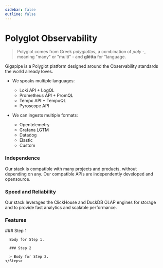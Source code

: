 ```yaml
---
sidebar: false
outline: false
---
```



# Polyglot Observability

> Polyglot comes from Greek _polyglōttos_, a combination of _poly_ -, meaning "many" or "multi" - and **glōtta** for "language.

Gigapipe is a Polyglot platform designed around the Observability standards the world already loves.

* We speaks multiple languages:
  * Loki API + LogQL
  * Prometheus API + PromQL
  * Tempo API + TempoQL
  * Pyroscope API

* We can ingests multiple formats:
  * Opentelemetry
  * Grafana LGTM
  * Datadog
  * Elastic
  * Custom

### Independence

Our stack is compatible with many projects and products, without depending on any. Our compatible APIs are independently developed and opensource.

### Speed and Reliability

Our stack leverages the ClickHouse and DuckDB OLAP engines for storage and to provide fast analytics and scalable performance.

### Features

<Steps>
      ### Step 1

      Body for Step 1.

      ### Step 2

      > Body for Step 2.
    </Steps>
